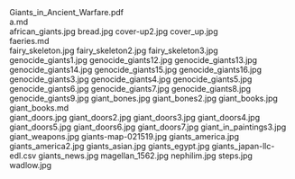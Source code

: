     
<EmbedFile src={PDF_Giants_in_Ancient_Warfare_pdf} className="w-full md:w-[24rem] md:h-[36rem] float-right sm:m-1 sm:ml-4">
	Giants_in_Ancient_Warfare.pdf
</EmbedFile>
<div className="w-full md:max-w-[80rem] float-right italic">
	<MD_a_md />
	a.md
</div>
<PopImage className="sm:float-left clear-left m-auto sm:m-1 sm:mr-4" src={JPG_african_giants_jpg} alt="african_giants.jpg">
	african_giants.jpg
</PopImage>
<PopImage className="sm:float-right clear-right m-auto sm:m-1 sm:ml-4" src={JPG_bread_jpg} alt="bread.jpg">
	bread.jpg
</PopImage>
<PopImage className="sm:float-left clear-left m-auto sm:m-1 sm:mr-4" src={JPG_cover_up2_jpg} alt="cover-up2.jpg">
	cover-up2.jpg
</PopImage>
<PopImage className="sm:float-right clear-right m-auto sm:m-1 sm:ml-4" src={JPG_cover_up_jpg} alt="cover_up.jpg">
	cover_up.jpg
</PopImage>
<div className="w-full md:max-w-[80rem] float-right italic">
	<MD_faeries_md />
	faeries.md
</div>
<PopImage className="sm:float-left clear-left m-auto sm:m-1 sm:mr-4" src={JPG_fairy_skeleton_jpg} alt="fairy_skeleton.jpg">
	fairy_skeleton.jpg
</PopImage>
<PopImage className="sm:float-right clear-right m-auto sm:m-1 sm:ml-4" src={JPG_fairy_skeleton2_jpg} alt="fairy_skeleton2.jpg">
	fairy_skeleton2.jpg
</PopImage>
<PopImage className="sm:float-left clear-left m-auto sm:m-1 sm:mr-4" src={JPG_fairy_skeleton3_jpg} alt="fairy_skeleton3.jpg">
	fairy_skeleton3.jpg
</PopImage>
<PopImage className="sm:float-right clear-right m-auto sm:m-1 sm:ml-4" src={JPG_genocide_giants1_jpg} alt="genocide_giants1.jpg">
	genocide_giants1.jpg
</PopImage>
<PopImage className="sm:float-left clear-left m-auto sm:m-1 sm:mr-4" src={JPG_genocide_giants12_jpg} alt="genocide_giants12.jpg">
	genocide_giants12.jpg
</PopImage>
<PopImage className="sm:float-right clear-right m-auto sm:m-1 sm:ml-4" src={JPG_genocide_giants13_jpg} alt="genocide_giants13.jpg">
	genocide_giants13.jpg
</PopImage>
<PopImage className="sm:float-left clear-left m-auto sm:m-1 sm:mr-4" src={JPG_genocide_giants14_jpg} alt="genocide_giants14.jpg">
	genocide_giants14.jpg
</PopImage>
<PopImage className="sm:float-right clear-right m-auto sm:m-1 sm:ml-4" src={JPG_genocide_giants15_jpg} alt="genocide_giants15.jpg">
	genocide_giants15.jpg
</PopImage>
<PopImage className="sm:float-left clear-left m-auto sm:m-1 sm:mr-4" src={JPG_genocide_giants16_jpg} alt="genocide_giants16.jpg">
	genocide_giants16.jpg
</PopImage>
<PopImage className="sm:float-right clear-right m-auto sm:m-1 sm:ml-4" src={JPG_genocide_giants3_jpg} alt="genocide_giants3.jpg">
	genocide_giants3.jpg
</PopImage>
<PopImage className="sm:float-left clear-left m-auto sm:m-1 sm:mr-4" src={JPG_genocide_giants4_jpg} alt="genocide_giants4.jpg">
	genocide_giants4.jpg
</PopImage>
<PopImage className="sm:float-right clear-right m-auto sm:m-1 sm:ml-4" src={JPG_genocide_giants5_jpg} alt="genocide_giants5.jpg">
	genocide_giants5.jpg
</PopImage>
<PopImage className="sm:float-left clear-left m-auto sm:m-1 sm:mr-4" src={JPG_genocide_giants6_jpg} alt="genocide_giants6.jpg">
	genocide_giants6.jpg
</PopImage>
<PopImage className="sm:float-right clear-right m-auto sm:m-1 sm:ml-4" src={JPG_genocide_giants7_jpg} alt="genocide_giants7.jpg">
	genocide_giants7.jpg
</PopImage>
<PopImage className="sm:float-left clear-left m-auto sm:m-1 sm:mr-4" src={JPG_genocide_giants8_jpg} alt="genocide_giants8.jpg">
	genocide_giants8.jpg
</PopImage>
<PopImage className="sm:float-right clear-right m-auto sm:m-1 sm:ml-4" src={JPG_genocide_giants9_jpg} alt="genocide_giants9.jpg">
	genocide_giants9.jpg
</PopImage>
<PopImage className="sm:float-left clear-left m-auto sm:m-1 sm:mr-4" src={JPG_giant_bones_jpg} alt="giant_bones.jpg">
	giant_bones.jpg
</PopImage>
<PopImage className="sm:float-right clear-right m-auto sm:m-1 sm:ml-4" src={JPG_giant_bones2_jpg} alt="giant_bones2.jpg">
	giant_bones2.jpg
</PopImage>
<PopImage className="sm:float-left clear-left m-auto sm:m-1 sm:mr-4" src={JPG_giant_books_jpg} alt="giant_books.jpg">
	giant_books.jpg
</PopImage>
<div className="w-full md:max-w-[80rem] float-right italic">
	<MD_giant_books_md />
	giant_books.md
</div>
<PopImage className="sm:float-right clear-right m-auto sm:m-1 sm:ml-4" src={JPG_giant_doors_jpg} alt="giant_doors.jpg">
	giant_doors.jpg
</PopImage>
<PopImage className="sm:float-left clear-left m-auto sm:m-1 sm:mr-4" src={JPG_giant_doors2_jpg} alt="giant_doors2.jpg">
	giant_doors2.jpg
</PopImage>
<PopImage className="sm:float-right clear-right m-auto sm:m-1 sm:ml-4" src={JPG_giant_doors3_jpg} alt="giant_doors3.jpg">
	giant_doors3.jpg
</PopImage>
<PopImage className="sm:float-left clear-left m-auto sm:m-1 sm:mr-4" src={JPG_giant_doors4_jpg} alt="giant_doors4.jpg">
	giant_doors4.jpg
</PopImage>
<PopImage className="sm:float-right clear-right m-auto sm:m-1 sm:ml-4" src={JPG_giant_doors5_jpg} alt="giant_doors5.jpg">
	giant_doors5.jpg
</PopImage>
<PopImage className="sm:float-left clear-left m-auto sm:m-1 sm:mr-4" src={JPG_giant_doors6_jpg} alt="giant_doors6.jpg">
	giant_doors6.jpg
</PopImage>
<PopImage className="sm:float-right clear-right m-auto sm:m-1 sm:ml-4" src={JPG_giant_doors7_jpg} alt="giant_doors7.jpg">
	giant_doors7.jpg
</PopImage>
<PopImage className="sm:float-left clear-left m-auto sm:m-1 sm:mr-4" src={JPG_giant_in_paintings3_jpg} alt="giant_in_paintings3.jpg">
	giant_in_paintings3.jpg
</PopImage>
<PopImage className="sm:float-right clear-right m-auto sm:m-1 sm:ml-4" src={JPG_giant_weapons_jpg} alt="giant_weapons.jpg">
	giant_weapons.jpg
</PopImage>
<PopImage className="sm:float-left clear-left m-auto sm:m-1 sm:mr-4" src={JPG_giants_map_021519_jpg} alt="giants-map-021519.jpg">
	giants-map-021519.jpg
</PopImage>
<PopImage className="sm:float-right clear-right m-auto sm:m-1 sm:ml-4" src={JPG_giants_america_jpg} alt="giants_america.jpg">
	giants_america.jpg
</PopImage>
<PopImage className="sm:float-left clear-left m-auto sm:m-1 sm:mr-4" src={JPG_giants_america2_jpg} alt="giants_america2.jpg">
	giants_america2.jpg
</PopImage>
<PopImage className="sm:float-right clear-right m-auto sm:m-1 sm:ml-4" src={JPG_giants_asian_jpg} alt="giants_asian.jpg">
	giants_asian.jpg
</PopImage>
<PopImage className="sm:float-left clear-left m-auto sm:m-1 sm:mr-4" src={JPG_giants_egypt_jpg} alt="giants_egypt.jpg">
	giants_egypt.jpg
</PopImage>
<EmbedFile src={CSV_giants_japan_llc_edl_csv} className="w-full md:w-[24rem] md:h-[36rem] float-right sm:m-1 sm:ml-4">
	giants_japan-llc-edl.csv
</EmbedFile>
<PopImage className="sm:float-left clear-left m-auto sm:m-1 sm:mr-4" src={JPG_giants_news_jpg} alt="giants_news.jpg">
	giants_news.jpg
</PopImage>
<PopImage className="sm:float-right clear-right m-auto sm:m-1 sm:ml-4" src={JPG_magellan_1562_jpg} alt="magellan_1562.jpg">
	magellan_1562.jpg
</PopImage>
<PopImage className="sm:float-left clear-left m-auto sm:m-1 sm:mr-4" src={JPG_nephilim_jpg} alt="nephilim.jpg">
	nephilim.jpg
</PopImage>
<PopImage className="sm:float-right clear-right m-auto sm:m-1 sm:ml-4" src={JPG_steps_jpg} alt="steps.jpg">
	steps.jpg
</PopImage>
<PopImage className="sm:float-left clear-left m-auto sm:m-1 sm:mr-4" src={JPG_wadlow_jpg} alt="wadlow.jpg">
	wadlow.jpg
</PopImage>
